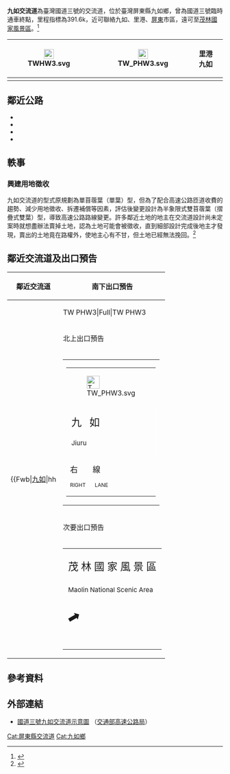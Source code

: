 {{Otheruses|subject=國道三號的九如交流道|other=常被稱作九如交流道的[[中山高速公路|國道一號]]高雄交流道九如路出口|高雄交流道}}
{{Infobox Taiwan Highway IC
| name = 九如交流道
| name_en = Jiuru Interchange
| rd_type = NH
| rd_number = 3
| exit = 391
| exit_name = 九如
| location = [[臺灣|臺灣]][[屏東縣|屏東縣]][[九如鄉|九如鄉]]
| connect = {{Jct|country=TWN|PH|3}}（[[九如路_(九如鄉)|九如路]]）
| class = 部份苜蓿葉A2型
| time = 1999年12月30日（南出北入）<br>2003年9月30日（北出南入）
| goto = 九如鄉、[[里港鄉|里港鄉]]、[[茂林國家風景區|茂林國家風景區]]
}}
'''九如交流道'''為臺灣國道三號的交流道，位於臺灣屏東縣九如鄉，曾為國道三號臨時通車終點，里程指標為391.6k，近可聯絡九如、里港、[[屏東市|屏東]]市區，遠可至[[茂林國家風景區|茂林國家風景區]]。<ref>{{Cite book zh|author=余風|title=逐路臺灣: 你所不知道的公路傳奇|page=p250|date=2014-05-16|publisher=時報文化|id=ISBN 978-957-13-5966-3}}</ref>
{|class="wikitable" style="text-align:center"
! rowspan="2" | [[File:TWHW3.svg|23px]]
| rowspan="2" | {{Taiwan Highway IC|391|九如}}  
| [[File:TW_PHW3.svg|23px]]
| '''里港　九如'''
|-
| colspan="2" | {{Brown|'''茂林國家風景區'''}}
|}

== 鄰近公路 ==
* {{Jct|country=TWN|PH|3}}
* {{Jct|country=TWN|CH|187c}}
* {{Jct|country=TWN|TRPT|16}}
* {{Jct|country=TWN|TRPT|24}}

== 軼事 ==
=== 興建用地徵收 ===
九如交流道的型式原規劃為單苜蓿葉（單葉）型，但為了配合高速公路匝道收費的趨勢、減少用地徵收、拆遷補償等因素，評估後變更設計為半象限式雙苜蓿葉（摺疊式雙葉）型，導致高速公路路線變更。許多鄰近土地的地主在交流道設計尚未定案時就想盡辦法賣掉土地，認為土地可能會被徵收，直到細部設計完成後地主才發現，賣出的土地竟在路權外，使地主心有不甘，但土地已經無法挽回。<ref>{{Cite book zh|author=[[國道新建工程局|國道新建工程局]]|title=築路結緣在二高|page=p30~31|date=2003|publisher=|id=ISBN 978-957-01-5498-6}}</ref>

== 鄰近交流道及出口預告 ==
{|class="toccolours" border="1" cellpadding="4" style="margin:0 auto; border-collapse:collapse; text-align:center; white-space:nowrap"
! 鄰近交流道 !! 南下出口預告
|-
| rowspan="5" |
{{Start expwy box|[[中華民國國道|中華民國國道]]}}
{{S-expwy IC|[[燕巢系統交流道|燕巢系統交流道]]|往　[[田寮交流道|田寮交流道]]}}
{{S-line|{{Jct|country=TWN|NH|3}}|391k|#007A36}}
{{S-expwy IC|[[屏東交流道|屏東交流道]]|往　[[長治交流道|長治交流道]]}}
{{Illus}}
{{Fwu|st|[[田寮區|田寮]]}}
{{Fwi|Full|383|燕巢系統}}
{{Fwh|st}}
{{Fwm|TWHW3}}
{{Fwh|st|391|九如}}
{{Fwb|[[九如鄉|九如]]|hh||TW PHW3|Full|TW PHW3||hh|[[里港鄉|里港]]}}
{{Fwh|st}}
{{Fwm|TWHW3}}
{{Fwh|st}}
{{Fwi|hu|396|屏東}}
{{Fwd|st|[[長治鄉|長治]]}}
{{Fwed}}
|
{|align="center"
| style="text-align:right; font-size:15px" | {{Taiwan Highway IC|391|九如}}
{|style="width:190px; background-color:#007F00; text-align:center; color:#FFF; font-weight:bold"
| colspan="2" | <div style="margin-top:6px; margin-bottom:3px">[[File:TW_PHW3.svg|30px]]</div>
|-
| style="width:90px; border-right:2px solid #FFF; line-height:24px; font-size:24px; word-spacing:12px" | 里 港<div style="font-size:15px">Ligang</div>
| style="width:90px; line-height:24px; font-size:24px; word-spacing:12px" | 九 如<div style="font-size:15px">Jiuru</div>
|-
| colspan="2" style="line-height:18px; font-size:18px; word-spacing:30px" | 右 線<div style="font-size:12px; word-spacing:18px">RIGHT LANE</div>
|}
|}
|-
! 北上出口預告
|-
|
{|align="center"
| style="text-align:right; font-size:15px" | {{Taiwan Highway IC|391|九如}}
{|style="width:190px; background-color:#007F00; text-align:center; color:#FFF; font-weight:bold"
| colspan="2" | <div style="margin-top:6px; margin-bottom:3px">[[File:TW_PHW3.svg|30px]]</div>
|-
| style="width:90px; border-right:2px solid #FFF; line-height:24px; font-size:24px; word-spacing:12px" | 九 如<div style="font-size:15px">Jiuru</div>
| style="width:90px; line-height:24px; font-size:24px; word-spacing:12px" | 里 港<div style="font-size:15px">Ligang</div>
|-
| colspan="2" style="line-height:18px; font-size:18px; word-spacing:30px" | 右 線<div style="font-size:12px; word-spacing:18px">RIGHT LANE</div>
|}
|}
|-
! 次要出口預告
|-
|
{|align="center" style="width:220px; background-color:#4C2600; text-align:center; color:#FFF; font-weight:bold"
| style="line-height:30px; font-size:24px" | <div style="margin-top:3px">茂 林 國 家 風 景 區</div><div style="font-size:15px">Maolin National Scenic Area</div>
|-
| colspan="2" | <div style="margin-bottom:12px; line-height:24px; font-size:36px; transform:rotate(15deg)">⬈</div>
|}
|}

== 參考資料 ==
{{Reflist}}

== 外部連結 ==
* [https://www.freeway.gov.tw/UserFiles/%E4%B9%9D%E5%A6%82%E4%BA%A4%E6%B5%81%E9%81%93.jpg 國道三號九如交流道示意圖] {{Wayback|url=https://www.freeway.gov.tw/UserFiles/%E4%B9%9D%E5%A6%82%E4%BA%A4%E6%B5%81%E9%81%93.jpg |date=20220415013310 }}（[[交通部高速公路局|交通部高速公路局]]）

{{中華民國國道3號}}

[[Cat:屏東縣交流道|Cat:屏東縣交流道]]
[[Cat:九如鄉|Cat:九如鄉]]